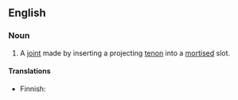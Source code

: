 ==English==

===Noun===
{{en-noun|head=[[mortise]]-[[and]]-[[tenon]] [[joint]]}}

# {{woodworking}} A [[joint]] made by inserting a projecting [[tenon]] into a [[mortise]]d slot.

====Translations====
{{trans-top|joint}}
* Finnish: {{t|fi|tappiliitos}}
{{trans-mid}}
{{trans-bottom}}